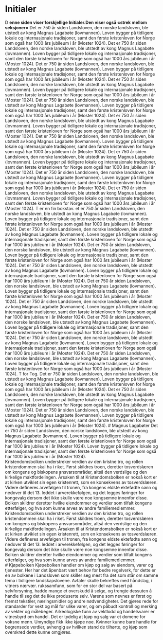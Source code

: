 




 
 

 
# Initialer

 <Divider />

<Container stil="firstletter">
   D <b>enne siden viser forskjellige Initialer.Den viser også «strek mellom seksjoner»</b>  Det  er 750 år siden Landsloven, den norske landsloven, ble utstedt av kong Magnus Lagabøte (lovmannen). Loven bygger på tidligere lokale og internasjonale tradisjoner, samt den første kristenloven for Norge som også har 1000 års jubileum i år (Moster 1024).
</Container>

 <Divider />
 <Container stil="redletter">
     Det  er 750 år siden Landsloven, den norske landsloven, ble utstedt av kong Magnus Lagabøte (lovmannen). Loven bygger på tidligere lokale og internasjonale tradisjoner, samt den første kristenloven for Norge som også har 1000 års jubileum i år (Moster 1024).
    Det  er 750 år siden Landsloven, den norske landsloven, ble utstedt av kong Magnus Lagabøte (lovmannen). Loven bygger på tidligere lokale og internasjonale tradisjoner, samt den første kristenloven for Norge som også har 1000 års jubileum i år (Moster 1024).
 Det  er 750 år siden Landsloven, den norske landsloven, ble utstedt av kong Magnus Lagabøte (lovmannen). Loven bygger på tidligere lokale og internasjonale tradisjoner, samt den første kristenloven for Norge som også har 1000 års jubileum i år (Moster 1024).
</Container>

 <Divider />
 <Container stil="blueletter">
     Det  er 750 år siden Landsloven, den norske landsloven, ble utstedt av kong Magnus Lagabøte (lovmannen). Loven bygger på tidligere lokale og internasjonale tradisjoner, samt den første kristenloven for Norge som også har 1000 års jubileum i år (Moster 1024).
    Det  er 750 år siden Landsloven, den norske landsloven, ble utstedt av kong Magnus Lagabøte (lovmannen). Loven bygger på tidligere lokale og internasjonale tradisjoner, samt den første kristenloven for Norge som også har 1000 års jubileum i år (Moster 1024).
 Det  er 750 år siden Landsloven, den norske landsloven, ble utstedt av kong Magnus Lagabøte (lovmannen). Loven bygger på tidligere lokale og internasjonale tradisjoner, samt den første kristenloven for Norge som også har 1000 års jubileum i år (Moster 1024).
</Container>

 <Divider />
 <Container stil="blueinitial">
     Det  er 750 år siden Landsloven, den norske landsloven, ble utstedt av kong Magnus Lagabøte (lovmannen). Loven bygger på tidligere lokale og internasjonale tradisjoner, samt den første kristenloven for Norge som også har 1000 års jubileum i år (Moster 1024).
    Det  er 750 år siden Landsloven, den norske landsloven, ble utstedt av kong Magnus Lagabøte (lovmannen). Loven bygger på tidligere lokale og internasjonale tradisjoner, samt den første kristenloven for Norge som også har 1000 års jubileum i år (Moster 1024).
 Det  er 750 år siden Landsloven, den norske landsloven, ble utstedt av kong Magnus Lagabøte (lovmannen). Loven bygger på tidligere lokale og internasjonale tradisjoner, samt den første kristenloven for Norge som også har 1000 års jubileum i år (Moster 1024).
</Container>
 <Divider />
 <Container stil="blueinitial">
    T er en fin bokstav. et  er 750 år siden Landsloven, den norske landsloven, ble utstedt av kong Magnus Lagabøte (lovmannen). Loven bygger på tidligere lokale og internasjonale tradisjoner, samt den første kristenloven for Norge som også har 1000 års jubileum i år (Moster 1024).
    Det  er 750 år siden Landsloven, den norske landsloven, ble utstedt av kong Magnus Lagabøte (lovmannen). Loven bygger på tidligere lokale og internasjonale tradisjoner, samt den første kristenloven for Norge som også har 1000 års jubileum i år (Moster 1024).
 Det  er 750 år siden Landsloven, den norske landsloven, ble utstedt av kong Magnus Lagabøte (lovmannen). Loven bygger på tidligere lokale og internasjonale tradisjoner, samt den første kristenloven for Norge som også har 1000 års jubileum i år (Moster 1024).
</Container>

 <Divider />
 <Container stil="redinitial">
     Det  er 750 år siden Landsloven, den norske landsloven, ble utstedt av kong Magnus Lagabøte (lovmannen). Loven bygger på tidligere lokale og internasjonale tradisjoner, samt den første kristenloven for Norge som også har 1000 års jubileum i år (Moster 1024).
    Det  er 750 år siden Landsloven, den norske landsloven, ble utstedt av kong Magnus Lagabøte (lovmannen). Loven bygger på tidligere lokale og internasjonale tradisjoner, samt den første kristenloven for Norge som også har 1000 års jubileum i år (Moster 1024).
 Det  er 750 år siden Landsloven, den norske landsloven, ble utstedt av kong Magnus Lagabøte (lovmannen). Loven bygger på tidligere lokale og internasjonale tradisjoner, samt den første kristenloven for Norge som også har 1000 års jubileum i år (Moster 1024).
</Container>

 <Divider />
 <Container stil="goldletter">
     Det  er 750 år siden Landsloven, den norske landsloven, ble utstedt av kong Magnus Lagabøte (lovmannen). Loven bygger på tidligere lokale og internasjonale tradisjoner, samt den første kristenloven for Norge som også har 1000 års jubileum i år (Moster 1024).
    Det  er 750 år siden Landsloven, den norske landsloven, ble utstedt av kong Magnus Lagabøte (lovmannen). Loven bygger på tidligere lokale og internasjonale tradisjoner, samt den første kristenloven for Norge som også har 1000 års jubileum i år (Moster 1024).
 Det  er 750 år siden Landsloven, den norske landsloven, ble utstedt av kong Magnus Lagabøte (lovmannen). Loven bygger på tidligere lokale og internasjonale tradisjoner, samt den første kristenloven for Norge som også har 1000 års jubileum i år (Moster 1024).
</Container>

 <Divider />

 <Container stil="goldletter">
    T for Tog. Det  er 750 år siden Landsloven, den norske landsloven, ble utstedt av kong Magnus Lagabøte (lovmannen). Loven bygger på tidligere lokale og internasjonale tradisjoner, samt den første kristenloven for Norge som også har 1000 års jubileum i år (Moster 1024).
    Det  er 750 år siden Landsloven, den norske landsloven, ble utstedt av kong Magnus Lagabøte (lovmannen). Loven bygger på tidligere lokale og internasjonale tradisjoner, samt den første kristenloven for Norge som også har 1000 års jubileum i år (Moster 1024).
 Det  er 750 år siden Landsloven, den norske landsloven, ble utstedt av kong Magnus Lagabøte (lovmannen). Loven bygger på tidligere lokale og internasjonale tradisjoner, samt den første kristenloven for Norge som også har 1000 års jubileum i år (Moster 1024).
</Container>

 <Divider />

<Container stil="firstletter">
   # Magnus Lagabøter
   Det  er 750 år siden Landsloven, den norske landsloven, ble utstedt av kong Magnus Lagabøte (lovmannen). Loven bygger på tidligere lokale og internasjonale tradisjoner, samt den første kristenloven for Norge som også har 1000 års jubileum i år (Moster 1024).  Loven bygger på tidligere lokale og internasjonale tradisjoner, samt den første kristenloven for Norge som også har 1000 års jubileum i år (Moster 1024).
</Container>



 <Divider />
     <div className="py-6 text-left text-xl">
         <span className="text-bold uppercase font-sans text-red-700">Kristendomsbolken</span> understreker verdien av den kristne tro, og rollen kristendommen skal ha i riket. 
        Først skildres troen, deretter tosverdslæren om kongens og biskopens ansvarsområder, altså den verdslige og den kirkelige maktfordelingen. 
        Årsaken til at Kristendomsbolken er nokså kort er at kirken utviklet sin egen kristenrett, som en konsekvens av tosverdslæren. Videre defineres arvefølgen til tronen, fra kongens eldste ektefødte sønn og nedover til det 13. leddet i arverekkefølgen, og det legges føringer for kongevalg dersom det ikke skulle være noe kongsemne innenfor disse. Bolken skildrer deretter hvilke eiendommer og verdier som tilfalt kongens etterfølger, og hva som kunne arves av andre familiemedlemmer. 
</div>


 <Divider />
     <div className="py-6 text-left text-xl">
         <span className="text-bold uppercase font-sans font-medium bg-ll-sandy px-1 mr-1">Kristendomsbolken</span> understreker verdien av den kristne tro, og rollen kristendommen skal ha i riket. 
        Først skildres troen, deretter tosverdslæren om kongens og biskopens ansvarsområder, altså den verdslige og den kirkelige maktfordelingen. 
        Årsaken til at Kristendomsbolken er nokså kort er at kirken utviklet sin egen kristenrett, som en konsekvens av tosverdslæren. Videre defineres arvefølgen til tronen, fra kongens eldste ektefødte sønn og nedover til det 13. leddet i arverekkefølgen, og det legges føringer for kongevalg dersom det ikke skulle være noe kongsemne innenfor disse. Bolken skildrer deretter hvilke eiendommer og verdier som tilfalt kongens etterfølger, og hva som kunne arves av andre familiemedlemmer. 
</div>

 <Divider />
<Container stil="blueletter" margin={10}>
    # <span className="text-ll-blue font-antiqua">Kjøpebolken</span>
    Kjøpebolken handler om kjøp og salg av eiendom, varer og tjenester. Her har det åpenbart vært behov for bedre regelverk, for dette er en av bolkene i Landsloven som skiller seg mest fra det som står om samme tema i tidligere landskapslovene. Avtaler skulle bekreftes med håndslag, i vitners nærvær.    rukssamfunn, som for en stor del var basert på selvforsyning, hadde mange et overskudd å selge, og trengte dessuten å handle til seg det de ikke produserte selv. Varene som nevnes er først og fremst tekstiler, næringsmidler og andre nødvendigheter. Det gjøres rede for standarder for vekt og mål for ulike varer, og om påbudt kontroll og merking av vekter og målebeger. Arkeologiske funn av vektlodd og handelsvarer er vitnesbyrd om handel. Det er tydelig at kjøp og salg var et domene for voksne menn. Umyndige fikk ikke kjøpe noe. Kvinner kunne bare handle for begrensede verdier, avhengig av hvilken stand de tilhørte, og kjøp som overskred dette kunne omgjøres.
</Container>




 <Divider />


 